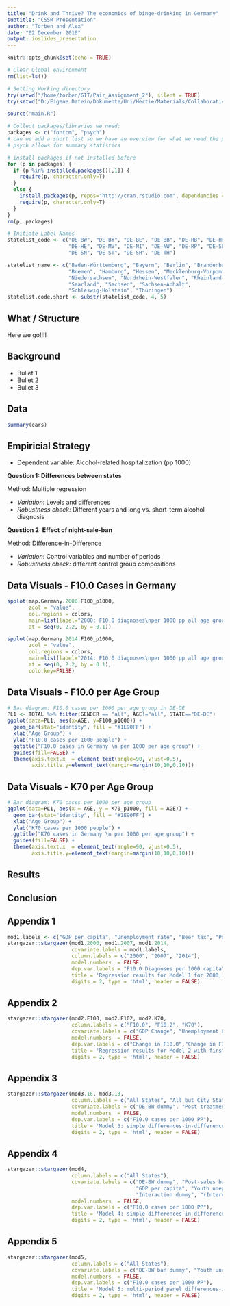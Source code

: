 ```yaml
---
title: "Drink and Thrive? The economics of binge-drinking in Germany"
subtitle: "CSSR Presentation"
author: "Torben and Alex"
date: "02 December 2016"
output: ioslides_presentation
---
```


```r
knitr::opts_chunk$set(echo = TRUE)

# Clear Global environment
rm(list=ls())

# Setting Working directory
try(setwd("/home/torben/GIT/Pair_Assignment_2"), silent = TRUE)
try(setwd("D:/Eigene Datein/Dokumente/Uni/Hertie/Materials/Collaborative Social Science Data Analysis/CSSR_Project"), silent = TRUE)

source("main.R")

# Collect packages/libraries we need:
packages <- c("fontcm", "psych")
# can we add a short list so we have an overview for what we need the packages?
# psych allows for summary statistics

# install packages if not installed before
for (p in packages) {
  if (p %in% installed.packages()[,1]) {
    require(p, character.only=T)
  }
  else {
    install.packages(p, repos="http://cran.rstudio.com", dependencies = TRUE)
    require(p, character.only=T)
  }
}
rm(p, packages)

# Initiate Label Names
statelist_code <- c("DE-BW", "DE-BY", "DE-BE", "DE-BB", "DE-HB", "DE-HH", 
                    "DE-HE", "DE-MV", "DE-NI", "DE-NW", "DE-RP", "DE-SL",
                    "DE-SN", "DE-ST", "DE-SH", "DE-TH")

statelist_name <- c("Baden-Württemberg", "Bayern", "Berlin", "Brandenburg", 
                    "Bremen", "Hamburg", "Hessen", "Mecklenburg-Vorpommern", 
                    "Niedersachsen", "Nordrhein-Westfalen", "Rheinland-Pfalz", 
                    "Saarland", "Sachsen", "Sachsen-Anhalt", 
                    "Schleswig-Holstein", "Thüringen")
statelist.code.short <- substr(statelist_code, 4, 5)
```

## What / Structure

Here we go!!!!

## Background

- Bullet 1
- Bullet 2
- Bullet 3

## Data

```r
summary(cars)
```

## Empiricial Strategy

- Dependent variable: Alcohol-related hospitalization (pp 1000)

**Question 1: Differences between states**

Method: Multiple regression

- *Variation*: Levels and differences
- *Robustness check:* Different years and long vs. short-term alcohol diagnosis

**Question 2: Effect of night-sale-ban**

Method: Difference-in-Difference

- *Variation*: Control variables and number of periods
- *Robustness check:* different control group compositions

## Data Visuals - F10.0 Cases in Germany

```r
spplot(map.Germany.2000.F100_p1000, 
       zcol = "value", 
       col.regions = colors,
       main=list(label="2000: F10.0 diagnoses\nper 1000 pp all age groups"),
       at = seq(0, 2.2, by = 0.1))
```
```r
spplot(map.Germany.2014.F100_p1000, 
       zcol = "value", 
       col.regions = colors,
       main=list(label="2014: F10.0 diagnoses\nper 1000 pp all age groups"),
       at = seq(0, 2.2, by = 0.1),
       colorkey=FALSE)
```

## Data Visuals -  F10.0 per Age Group

```r
# Bar diagram: F10.0 cases per 1000 per age group in DE-DE
PL1 <- TOTAL %>% filter(GENDER == "all", AGE!="all", STATE=="DE-DE")
ggplot(data=PL1, aes(x=AGE, y=F100_p1000)) +
  geom_bar(stat="identity", fill = "#1E90FF") +
  xlab("Age Group") +
  ylab("F10.0 cases per 1000 people") +
  ggtitle("F10.0 cases in Germany \n per 1000 per age group") +
  guides(fill=FALSE) +
  theme(axis.text.x  = element_text(angle=90, vjust=0.5),
        axis.title.y=element_text(margin=margin(10,10,0,10)))
```

## Data Visuals - K70 per Age Group
```r
# Bar diagram: K70 cases per 1000 per age group
ggplot(data=PL1, aes(x = AGE, y = K70_p1000, fill = AGE)) +
  geom_bar(stat="identity", fill = "#1E90FF") +
  xlab("Age Group") +
  ylab("K70 cases per 1000 people") +
  ggtitle("K70 cases in Germany \n per 1000 per age group") +
  guides(fill=FALSE) +
  theme(axis.text.x  = element_text(angle=90, vjust=0.5),
        axis.title.y=element_text(margin=margin(10,10,0,10)))
```


## Results

## Conclusion

## Appendix 1

```r
mod1.labels <- c("GDP per capita", "Unemployment rate", "Beer tax", "Population density", "(Intercept)")
stargazer::stargazer(mod1.2000, mod1.2007, mod1.2014,
                     covariate.labels = mod1.labels,
                     column.labels = c("2000", "2007", "2014"),
                     model.numbers  = FALSE,
                     dep.var.labels = "F10.0 Diagnoses per 1000 capita",
                     title = 'Regression results for Model 1 for 2000, 2007 and 2014',
                     digits = 2, type = 'html', header = FALSE)
```

## Appendix 2

```r
stargazer::stargazer(mod2.F100, mod2.F102, mod2.K70,
                     column.labels = c("F10.0", "F10.2", "K70"),
                     covariate.labels = c("GDP Change", "Unemployment Change", "Beer Tax Change", "(Intercept)"),
                     model.numbers  = FALSE,
                     dep.var.labels = c("Change in F10.0","Change in F10.2","Change in K70"),
                     title = 'Regression results for Model 2 with first differenced data',
                     digits = 2, type = 'html', header = FALSE)
```

## Appendix 3

```r
stargazer::stargazer(mod3.16, mod3.13, 
                     column.labels = c("All States", "All but City States"),
                     covariate.labels = c("DE-BW dummy", "Post-treatment dummy", "Interaction", "(Intercept)"),
                     model.numbers  = FALSE,
                     dep.var.labels = c("F10.0 cases per 1000 PP"),                    
                     title = 'Model 3: simple differences-in-differences',
                     digits = 2, type = 'html', header = FALSE)

```

## Appendix 4

```r
stargazer::stargazer(mod4, 
                     column.labels = c("All States"),
                     covariate.labels = c("DE-BW dummy", "Post-sales ban dummy", 
                                          "GDP per capita", "Youth uneployment rate", 
                                          "Interaction dummy", "(Intercept)"),
                     model.numbers  = FALSE,
                     dep.var.labels = c("F10.0 cases per 1000 PP"),                           
                     title = 'Model 4: simple differences-in-differences with controls',
                     digits = 2, type = 'html', header = FALSE)
```

## Appendix 5

```r

stargazer::stargazer(mod5, 
                     column.labels = c("All States"),
                     covariate.labels = c("DE-BW ban dummy", "Youth uneployment rate", "GDP per capita"),
                     model.numbers  = FALSE,
                     dep.var.labels = c("F10.0 cases per 1000 PP"),                           
                     title = 'Model 5: multi-period panel differences-in-differences',
                     digits = 2, type = 'html', header = FALSE)
```